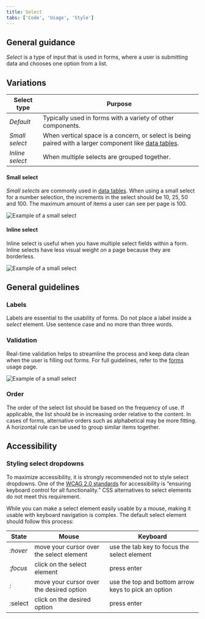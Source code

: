 ```yaml
---
title: Select
tabs: ['Code', 'Usage', 'Style']
---
```


## General guidance

_Select_ is a type of input that is used in forms, where a user is submitting data and chooses one option from a list.

## Variations

| Select type     | Purpose                                                                                                                         |
| --------------- | ------------------------------------------------------------------------------------------------------------------------------- |
| _Default_       | Typically used in forms with a variety of other components.                                                                     |
| _Small select_  | When vertical space is a concern, or select is being paired with a larger component like [data tables](/components/data-table). |
| _Inline select_ | When multiple selects are grouped together.                                                                                     |

#### Small select

_Small selects_ are commonly used in [data tables](/components/data-table). When using a small select for a number selection, the increments in the select should be 10, 25, 50 and 100. The maximum amount of items a user can see per page is 100.

![Example of a small select](images/select-usage-3.png)

#### Inline select

Inline select is useful when you have multiple select fields within a form. Inline selects have less visual weight on a page because they are borderless.

![Example of a small select](images/select-usage-4.png)

## General guidelines

### Labels

Labels are essential to the usability of forms. Do not place a label inside a _select_ element. Use sentence case and no more than three words.

### Validation

Real-time validation helps to streamline the process and keep data clean when the user is filling out forms. For full guidelines, refer to the [forms](/components/form) usage page.

![Example of a small select](images/select-usage-1.png)

### Order

The order of the select list should be based on the frequency of use. If applicable, the list should be in increasing order relative to the content. In cases of forms, alternative orders such as alphabetical may be more fitting. A horizontal rule can be used to group similar items together.

## Accessibility

### Styling select dropdowns

To maximize accessibility, it is strongly recommended not to style select dropdowns.
One of the [WCAG 2.0 standards](https://www.w3.org/TR/WCAG20-TECHS/G202.html) for accessibility is “ensuring keyboard control for all functionality.” CSS alternatives to select elements do not meet this requirement.

While you can make a select element easily usable by a mouse, making it usable with keyboard navigation is complex. The default select element should follow this process:

| State    | Mouse                                    | Keyboard                                            |
| -------- | ---------------------------------------- | --------------------------------------------------- |
| _:hover_ | move your cursor over the select element | use the tab key to focus the select element         |
| _:focus_ | click on the select element              | press enter                                         |
| _:_      | move your cursor over the desired option | use the top and bottom arrow keys to pick an option |
| :select  | click on the desired option              | press enter                                         |
